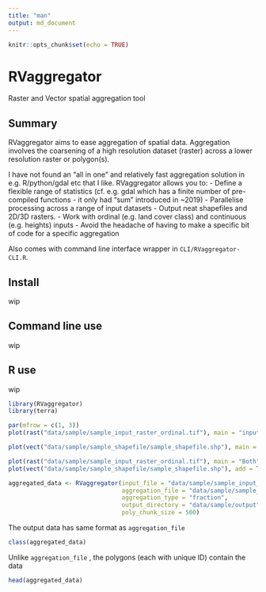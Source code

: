 ```yaml
---
title: "man"
output: md_document
---
```


```r
knitr::opts_chunk$set(echo = TRUE)
```

# RVaggregator
Raster and Vector spatial aggregation tool

## Summary

RVaggregator aims to ease aggregation of spatial data. Aggregation involves the coarsening of a high resolution dataset (raster) across a lower resolution raster or polygon(s).

I have not found an "all in one" and relatively fast aggregation solution in e.g. R/python/gdal etc that I like. RVaggregator allows you to:
- Define a flexible range of statistics (cf. e.g. gdal which has a finite number of pre-compiled functions - it  only had "sum" introduced in ~2019)
- Parallelise processing across a range of input datasets
- Output neat shapefiles and 2D/3D rasters.
- Work with ordinal (e.g. land cover class) and continuous (e.g. heights) inputs
- Avoid the headache of having to make a specific bit of code for a specific aggregation

Also comes with command line interface wrapper in `CLI/RVaggregator-CLI.R`.

## Install

wip

## Command line use

wip

## R use

wip

``` r
library(RVaggregator)
library(terra)
```

``` r
par(mfrow = c(1, 3))
plot(rast("data/sample/sample_input_raster_ordinal.tif"), main = "input_file raster with ordinal data")

plot(vect("data/sample/sample_shapefile/sample_shapefile.shp"), main = "Input aggregation_file polygon data")

plot(rast("data/sample/sample_input_raster_ordinal.tif"), main = "Both")
plot(vect("data/sample/sample_shapefile/sample_shapefile.shp"), add = TRUE)

aggregated_data <- RVaggregator(input_file = "data/sample/sample_input_raster_ordinal.tif",
                                aggregation_file = "data/sample/sample_shapefile/sample_shapefile.shp",
                                aggregation_type = "fraction",
                                output_directory = "data/sample/output",
                                poly_chunk_size = 500)

```

The output data has same format as `aggregation_file`
```r
class(aggregated_data)
```

Unlike `aggregation_file` , the polygons (each with unique ID) contain the data
```r
head(aggregated_data)

```
